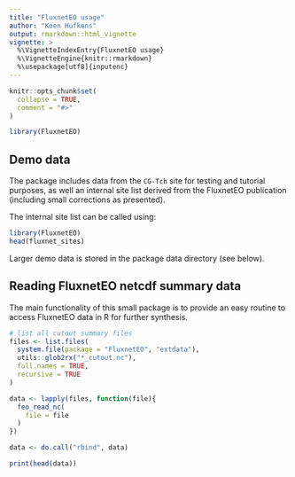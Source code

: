 ```yaml
---
title: "FluxnetEO usage"
author: "Koen Hufkens"
output: rmarkdown::html_vignette
vignette: >
  %\VignetteIndexEntry{FluxnetEO usage}
  %\VignetteEngine{knitr::rmarkdown}
  %\usepackage[utf8]{inputenc}
---
```


```r
knitr::opts_chunk$set(
  collapse = TRUE,
  comment = "#>"
)

library(FluxnetEO)
```

## Demo data

The package includes data from the `CG-Tch` site for testing and tutorial purposes, as well an internal site list derived from the FluxnetEO publication (including small corrections as presented).

The internal site list can be called using:

```r
library(FluxnetEO)
head(fluxnet_sites)
```

Larger demo data is stored in the package data directory (see below).

## Reading FluxnetEO netcdf summary data

The main functionality of this small package is to provide an easy routine to access FluxnetEO data in R for further synthesis.


```r
# list all cutout summary files
files <- list.files(
  system.file(package = "FluxnetEO", "extdata"),
  utils::glob2rx("*_cutout.nc"),
  full.names = TRUE,
  recursive = TRUE
)

data <- lapply(files, function(file){
  feo_read_nc(
    file = file
  )
})

data <- do.call("rbind", data)

print(head(data))
```
